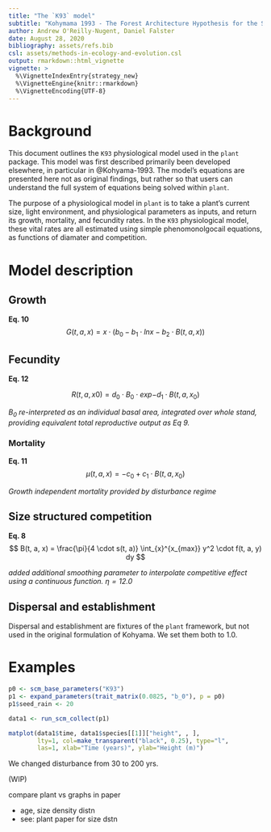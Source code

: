 ```yaml
---
title: "The `K93` model"
subtitle: "Kohymama 1993 - The Forest Architecture Hypothesis for the Stable Coexistence of Species"
author: Andrew O'Reilly-Nugent, Daniel Falster
date: August 28, 2020
bibliography: assets/refs.bib
csl: assets/methods-in-ecology-and-evolution.csl
output: rmarkdown::html_vignette
vignette: >
  %\VignetteIndexEntry{strategy_new}
  %\VignetteEngine{knitr::rmarkdown}
  %\VignetteEncoding{UTF-8}
---
```


# Background

This document outlines the `K93` physiological model used in the `plant`
package. This model was first described primarily been developed elsewhere, in particular in
@Kohyama-1993. The model's equations are presented here not as original findings,
but rather so that users can understand the full system of equations being
solved within `plant`.

The purpose of a physiological model in `plant` is to take a plant's
current size, light environment, and physiological parameters as inputs,
and return its growth, mortality, and fecundity rates. In the `K93`
physiological model, these vital rates are all estimated using simple 
phenomonolgocail equations, as functions of diamater and competition.

# Model description

## Growth

**Eq. 10**
$$
G(t, a, x) = x \cdot \Bigg(b_0 - b_1 \cdot ln{x} - b_2 \cdot B(t, a, x)\Bigg)
$$

## Fecundity

**Eq. 12**

$$
R(t, a, x0) = d_0 \cdot B_0 \cdot exp{-d_1 \cdot B(t, a, x_0)}
$$

*$B_0$ re-interpreted as an individual basal area, integrated over whole stand, providing equivalent total reproductive output as Eq 9.*

### Mortality
**Eq. 11**
$$
\mu(t, a, x) = - c_0 + c_1 \cdot B(t, a, x_0)
$$

*Growth independent mortality provided by disturbance regime*

## Size structured competition

**Eq. 8**
$$
B(t, a, x) = \frac{\pi}{4 \cdot s(t, a)} \int_{x}^{x_{max}} y^2 \cdot f(t, a, y) dy
$$

*added additional smoothing parameter to interpolate competitive effect using a continuous function. $\eta = 12.0$*


## Dispersal and establishment

Dispersal and establishment are fixtures of the `plant` framework, but not used in the original formulation of Kohyama. We set them both to $1.0$.

# Examples
```{r]}
p0 <- scm_base_parameters("K93")
p1 <- expand_parameters(trait_matrix(0.0825, "b_0"), p = p0)
p1$seed_rain <- 20

data1 <- run_scm_collect(p1)

matplot(data1$time, data1$species[[1]]["height", , ],
        lty=1, col=make_transparent("black", 0.25), type="l",
        las=1, xlab="Time (years)", ylab="Height (m)")
```

We changed disturbance from 30 to 200 yrs.

(WIP)

compare plant vs graphs in paper

- age, size density distn
- see: plant paper for size dstn
